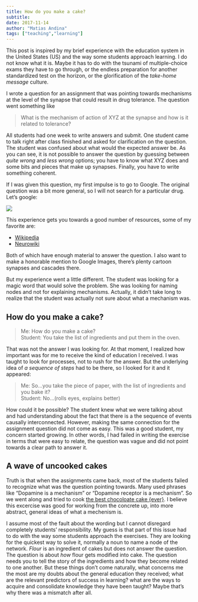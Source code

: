 ```yaml
---
title: How do you make a cake?
subtitle: 
date: 2017-11-14
author: "Matias Andina"
tags: ["teaching","learning"]
---
```


This post is inspired by my brief experience with the education system in the United States (US) and the way some students approach learning. I do not know what it is. Maybe it has to do with the tsunami of multiple-choice exams they have to go through, or the endless preparation for another standardized test on the horizon, or the glorification of the *take-home message* culture.  

I wrote a question for an assignment that was pointing towards mechanisms at the level of the synapse that could result in drug tolerance. The question went something like 

> What is the mechanism of action of XYZ at the synapse and how is it related to tolerance?

All students had one week to write answers and submit. One student came to talk right after class finished and asked for clarification on the question. The student was confused about what would the expected answer be. As you can see, it is not possible to answer the question by guessing between *quite wrong* and *less wrong* options; you have to know what XYZ does and some bits and pieces that make up synapses. Finally, you have to write something coherent.   

If I was given this question, my first impulse is to go to Google. The original question was a bit more general, so I will not search for a particular drug. Let's google:

![](/img/Google_Tolerance_Mechanisms.JPG)


This experience gets you towards a good number of resources, some of my favorite are:

* [Wikipedia](https://en.wikipedia.org/wiki/Drug_tolerance)
* [Neurowiki](http://neurowiki2013.wikidot.com/individual:tolerance)

Both of which have enough material to answer the question. I also want to make a honorable mention to Google Images, there's plenty cartoon synapses and cascades there.  

But my experience went a little different. The student was looking for a magic word that would solve the problem. She was looking for naming nodes and not for explaining mechanisms. Actually, it didn't take long to realize that the student was actually not sure about what a mechanism was.


## How do you make a cake?

> Me: How do you make a cake?  
> Student: You take the list of ingredients and put them in the oven.  

That was not the answer I was looking for. At that moment, I realized how important was for me to receive the kind of education I received. I was taught to look for processes, not to rush for the answer. But the underlying idea of *a sequence of steps* had to be there, so I looked for it and it appeared:

> Me: So...you take the piece of paper, with the list of ingredients and you bake it?  
> Student: No...(rolls eyes, explains better)

How could it be possible? The student knew what we were talking about and had understanding about the fact that there is a the sequence of events causally interconnected. However, making the same connection for the assignment question did not come as easy. This was a good student, my concern started growing. In other words, I had failed in writing the exercise in terms that were easy to relate, the question was vague and did not point towards a clear path to answer it.  

## A wave of uncooked cakes

Truth is that when the assignments came back, most of the students failed to recognize what was the question pointing towards. Many used phrases like "Dopamine is a mechanism" or "Dopamine receptor is a mechanism". 
So we went along and tried to cook [the best chocoloate cake {ever}](https://addapinch.com/the-best-chocolate-cake-recipe-ever/). I believe this excercise was good for working from the concrete up, into more abstract, general ideas of what a mechenism is. 

I assume most of the fault about the wording but I cannot disregard completely students' responsibility. My guess is that part of this issue had to do with the way some students approach the exercises. They are looking for the quickest way to solve it, normally a noun to name a node of the network. *Flour* is an ingredient of cakes but does not answer the question. The question is about *how* flour gets modified into cake. The question needs you to tell the story of the ingredients and how they become related to one another. But these things don't come naturally, what concerns me the most are my doubts about the general education they received; what are the relevant predictors of success in learning? what are the ways to acquire and consolidate knowledge they have been taught? Maybe that's why there was a mismatch after all.